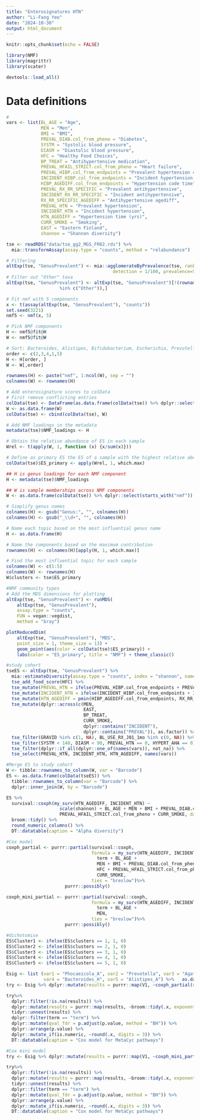 ```yaml
---
title: "Enterosignatures HTN"
author: "Li-Fang Yeo"
date: "2024-10-30"
output: html_document
---
```


```r
knitr::opts_chunk$set(echo = FALSE)
```
```r
library(NMF)
library(magrittr)
library(scater)
```
```r
devtools::load_all()
```
# Data definitions
```r
#
vars <- list(BL_AGE = "Age",
             MEN = "Men",
             BMI = "BMI",
             PREVAL_DIAB.col_from_pheno = "Diabetes",
             SYSTM = "Systolic blood pressure",
             DIASM = "Diastolic blood pressure",
             HFC = "Healthy Food Choices",
             BP_TREAT = "Antihypertensive medication",
             PREVAL_HFAIL_STRICT.col_from_pheno = "Heart failure",
             PREVAL_HIBP.col_from_endpoints = "Prevalent hypertension code",
             INCIDENT_HIBP.col_from_endpoints = "Incident hypertension code",
             HIBP_AGEDIFF.col_from_endpoints = "Hypertension code time",
             PREVAL_RX_RR_SPECIFIC = "Prevalent antihypertensive",
             INCIDENT_RX_RR_SPECIFIC = "Incident antihypertensive",
             RX_RR_SPECIFIC_AGEDIFF = "Antihypertensive agediff",
             PREVAL_HTN = "Prevalent hypertension",
             INCIDENT_HTN = "Incident hypertension",
             HTN_AGEDIFF = "Hypertension time (yrs)",
             CURR_SMOKE = "Smoking",
             EAST = "Eastern Finland",
             shannon = "Shannon diversity") 
```
```r
tse <- readRDS("data/tse_gg2_MGS_FR02.rds") %>%
  mia::transformAssay(assay.type = "counts", method = "relabundance")
```
```r
# Filtering
altExp(tse, "GenusPrevalent") <- mia::agglomerateByPrevalence(tse, rank="Genus", assay.type="relabundance",
                                        detection = 1/100, prevalence=5/100)
# Filter out "Other" taxa
altExp(tse, "GenusPrevalent") <- altExp(tse, "GenusPrevalent")[!(rownames(altExp(tse, "GenusPrevalent")) 
					%in% c("Other")),]
```
```r
# Fit nmf with 5 components
x <- t(assay(altExp(tse, "GenusPrevalent"), "counts"))
set.seed(3221)
nmf5 <- nmf(x, 5)

# Pick NMF components
H <- nmf5@fit@H
W <- nmf5@fit@W

# Sort: Bacteroides, Alistipes, Bifidobacterium, Escherichia, Prevotella
order <- c(2,3,4,1,5)
H <- H[order, ]
W <- W[,order]

rownames(H) <- paste("nmf", 1:ncol(W), sep = "")
colnames(W) <- rownames(H)

# Add enterosignature scores to colData
# First remove conflicting entries
colData(tse) <- DataFrame(as.data.frame(colData(tse)) %>% dplyr::select(!starts_with("nmf")))
W <- as.data.frame(W)
colData(tse) <- cbind(colData(tse), W)

# Add NMF loadings in the metadata
metadata(tse)$NMF_loadings <- H

# Obtain the relative abundance of ES in each sample
Wrel <- t(apply(W, 1, function (x) {x/sum(x)}))

# Define as primary ES the ES of a sample with the highest relative abundance
colData(tse)$ES_primary <- apply(Wrel, 1, which.max)
```

```r
## H is genus loadings for each NMF component
H <- metadata(tse)$NMF_loadings

## W is sample memberships across NMF components
W <- as.data.frame(colData(tse)) %>% dplyr::select(starts_with("nmf"))

# Simplify genus names
colnames(H) <- gsub("Genus:", "", colnames(H))
colnames(H) <- gsub("_\\d+", "", colnames(H))

# Name each topic based on the most influential genus name
H <- as.data.frame(H)

# Name the components based on the maximum contribution
rownames(H) <- colnames(H)[apply(H, 1, which.max)]

# Find the most influential topic for each sample
colnames(W) <- c(1:5)
colnames(W) <- rownames(H)
W$clusters <- tse$ES_primary
```
```r
#NMF community types
# Add the MDS dimensions for plotting
altExp(tse, "GenusPrevalent") <- runMDS(
    altExp(tse, "GenusPrevalent"),
    assay.type = "counts",
    FUN = vegan::vegdist,
    method = "bray")

plotReducedDim(
    altExp(tse, "GenusPrevalent"), "MDS", 
    point_size = 1, theme_size = 13) +
    geom_point(aes(color = colData(tse)$ES_primary)) +
    labs(color = "ES_primary", title = "NMF") + theme_classic()
```
```r
#study cohort
tseES <- altExp(tse, "GenusPrevalent") %>%
  mia::estimateDiversity(assay.type = "counts", index = "shannon", name = "shannon") %>%
  tse_add_food_score(HFC) %>%
  tse_mutate(PREVAL_HTN = ifelse(PREVAL_HIBP.col_from_endpoints + PREVAL_RX_RR_SPECIFIC > 0, 1, 0)) %>%
  tse_mutate(INCIDENT_HTN = ifelse(INCIDENT_HIBP.col_from_endpoints + INCIDENT_RX_RR_SPECIFIC > 0, 1, 0)) %>%
  tse_mutate(HTN_AGEDIFF = pmin(HIBP_AGEDIFF.col_from_endpoints, RX_RR_SPECIFIC_AGEDIFF)) %>% 
  tse_mutate(dplyr::across(c(MEN,
                             EAST,
                             BP_TREAT,
                             CURR_SMOKE,
                             dplyr::contains("INCIDENT"),
                             dplyr::contains("PREVAL")), as.factor)) %>%
  tse_filter(GRAVID %in% c(1, NA), BL_USE_RX_J01_1mo %in% c(0, NA)) %>% 
  tse_filter(SYSTM < 140, DIASM < 90, PREVAL_HTN == 0, HYPERT_AHA == 0) %>%
  tse_filter(dplyr::if_all(dplyr::one_of(names(vars)), not_na)) %>%
  tse_select(PREVAL_HTN, INCIDENT_HTN, HTN_AGEDIFF, names(vars))
```
```r
#Merge ES to study cohort
W <- tibble::rownames_to_column(W, var = "Barcode")
ES <- as.data.frame(colData(tseES)) %>%
  tibble::rownames_to_column(var = "Barcode") %>%
  dplyr::inner_join(W, by = "Barcode")
```
```r
ES %>% 
  survival::coxph(my_surv(HTN_AGEDIFF, INCIDENT_HTN) ~
                    scale(shannon) + BL_AGE + MEN + BMI + PREVAL_DIAB.col_from_pheno + HFC +
                    PREVAL_HFAIL_STRICT.col_from_pheno + CURR_SMOKE, data = .) %>% 
  broom::tidy() %>%
  round_numeric_columns() %>% 
  DT::datatable(caption = "Alpha diversity")
```
```r
#Cox model
coxph_partial <- purrr::partial(survival::coxph,
                                formula = my_surv(HTN_AGEDIFF, INCIDENT_HTN) ~
                                  term + BL_AGE +
                                  MEN + BMI + PREVAL_DIAB.col_from_pheno +
                                  HFC + PREVAL_HFAIL_STRICT.col_from_pheno +
                                  CURR_SMOKE,
                                ties = "breslow")%>%
                      purrr::possibly()

coxph_mini_partial <- purrr::partial(survival::coxph,
                                formula = my_surv(HTN_AGEDIFF, INCIDENT_HTN) ~
                                  term + BL_AGE +
                                  MEN,
                                ties = "breslow")%>%
                      purrr::possibly()
```
```r
#dichotomise 
ES$Cluster1 <- ifelse(ES$clusters == 1, 1, 0)
ES$Cluster2 <- ifelse(ES$clusters == 2, 1, 0)
ES$Cluster3 <- ifelse(ES$clusters == 3, 1, 0)
ES$Cluster4 <- ifelse(ES$clusters == 4, 1, 0)
ES$Cluster5 <- ifelse(ES$clusters == 5, 1, 0)

Esig <- list (var1 = "Phocaeicola_A", var2 = "Prevotella", var3 = "Agathobacter", 
              var4 = "Bacteroides_H", var5 = "Alistipes_A") %>%   as.data.frame() %>% t() %>% as.data.frame()
try <- Esig %>% dplyr::mutate(results = purrr::map(V1, ~coxph_partial(data = ES %>% dplyr::rename(term = .x)), .progress = TRUE))

try%>% 
  dplyr::filter(!is.na(results)) %>%
  dplyr::mutate(results = purrr::map(results, ~broom::tidy(.x, exponentiate = TRUE, conf.int = TRUE)))  %>%
  tidyr::unnest(results) %>%
  dplyr::filter(term == "term") %>%
  dplyr::mutate(qval_fdr = p.adjust(p.value, method = "BH")) %>%
  dplyr::arrange(p.value) %>%
  dplyr::mutate_if(is.numeric, ~round(.x, digits = 3)) %>%
  DT::datatable(caption = "Cox model for MetaCyc pathways")
```
```r
#Cox mini model
try <- Esig %>% dplyr::mutate(results = purrr::map(V1, ~coxph_mini_partial(data = ES %>% dplyr::rename(term = .x)), .progress = TRUE))

try%>% 
  dplyr::filter(!is.na(results)) %>%
  dplyr::mutate(results = purrr::map(results, ~broom::tidy(.x, exponentiate = TRUE, conf.int = TRUE)))  %>%
  tidyr::unnest(results) %>%
  dplyr::filter(term == "term") %>%
  dplyr::mutate(qval_fdr = p.adjust(p.value, method = "BH")) %>%
  dplyr::arrange(p.value) %>%
  dplyr::mutate_if(is.numeric, ~round(.x, digits = 3)) %>%
  DT::datatable(caption = "Cox model for MetaCyc pathways")
```



